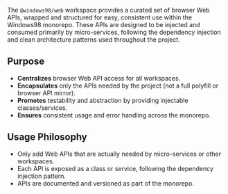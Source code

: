 
<Meta title="Workspaces/Web API/Overview" />

<Title>🔧 Web API</Title>

The `@windows98/web` workspace provides a curated set of browser Web APIs, wrapped and structured for easy, consistent use within the Windows98 monorepo. These APIs are designed to be injected and consumed primarily by micro-services, following the dependency injection and clean architecture patterns used throughout the project.

## Purpose

- **Centralizes** browser Web API access for all workspaces.
- **Encapsulates** only the APIs needed by the project (not a full polyfill or browser API mirror).
- **Promotes** testability and abstraction by providing injectable classes/services.
- **Ensures** consistent usage and error handling across the monorepo.

## Usage Philosophy

- Only add Web APIs that are actually needed by micro-services or other workspaces.
- Each API is exposed as a class or service, following the dependency injection pattern.
- APIs are documented and versioned as part of the monorepo.
